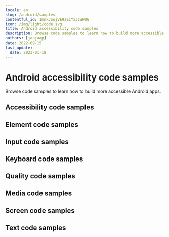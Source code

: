 ```yaml
---
locale: en
slug: /android/samples
contentful_id: 1mnkJoojVE9sEiYzJzuHUG
icon: /img/light/code.svg
title: Android accessibility code samples
description: Browse code samples to learn how to build more accessible Android apps.
authors: [janjaap]
date: 2022-09-15
last_update:
  date: 2023-01-18
---
```


# Android accessibility code samples

Browse code samples to learn how to build more accessible Android apps.

## Accessibility code samples

<LinkList title="List of Android Accessibility Code samples" isHighlighted={true}>
  <LinkListItem
    url="/en/docs/android/samples/accessibility-action"
    title="Accessibility action"
    label="Accessibility action on Android"
    description="Accessibility actions provide alternative ways for users of assistive technologies to perform actions."
  />
  <LinkListItem
    url="/en/docs/android/samples/accessibility-announcement"
    title="Accessibility announcement"
    label="Accessibility announcement on Android"
    description="Users of assistive technologies should be made aware of important changes in content through accessibility announcements."
  />
  <LinkListItem
    url="/en/docs/android/samples/accessibility-dialog"
    title="Accessibility dialog"
    label="Accessibility dialog on Android"
    description="A dialog overlays the screen and offers one or more actions to proceed."
  />
  <LinkListItem
    url="/en/docs/android/samples/accessibility-focus-indicator"
    title="Accessibility focus indicator"
    label="Accessibility focus indicator on Android"
    description="Users should know which element has focus when using a keyboard or assistive technology."
  />
  <LinkListItem
    url="/en/docs/android/samples/accessibility-focus"
    title="Accessibility focus"
    label="Accessibility focus on Android"
    description="Sometimes you need to programmatically move the accessibility focus to a specific element."
  />
  <LinkListItem
    url="/en/docs/android/samples/accessibility-focusability"
    title="Accessibility focusability"
    label="Accessibility focusability on Android"
    description="An element should indicate whether it should be focusable by assistive technologies or not."
  />
  <LinkListItem
    url="/en/docs/android/samples/accessibility-group"
    title="Accessibility group"
    label="Accessibility group on Android"
    description="It is easier and quicker for users of assistive technologies to interact with grouped elements."
  />
  <LinkListItem
    url="/en/docs/android/samples/accessibility-hint"
    title="Accessibility hint"
    label="Accessibility hint on Android"
    description="An accessibility hint helps users to understand what will happen after performing an action."
  />
  <LinkListItem
    url="/en/docs/android/samples/accessibility-label"
    title="Accessibility label"
    label="Accessibility label on Android"
    description="An accessibility label helps users of assistive technologies to identify elements on the screen."
  />
  <LinkListItem
    url="/en/docs/android/samples/accessibility-language"
    title="Accessibility language"
    label="Accessibility language on Android"
    description="When content is written in multiple languages, foreign words should ideally be indicated in their respective language."
  />
  <LinkListItem
    url="/en/docs/android/samples/accessibility-link"
    title="Accessibility link"
    label="Accessibility link on Android"
    description="Links should be accessible for users of assistive technologies."
  />
  <LinkListItem
    url="/en/docs/android/samples/accessibility-live-region"
    title="Accessibility live region"
    label="Accessibility live region on Android"
    description="A live region allows users of assistive technologies to receive updates whenever important information on the screen changes."
  />
  <LinkListItem
    url="/en/docs/android/samples/accessibility-modal"
    title="Accessibility modal"
    label="Accessibility modal on Android"
    description="A modal overlays the screen with additional content."
  />
  <LinkListItem
    url="/en/docs/android/samples/accessibility-name"
    title="Accessibility name"
    label="Accessibility name on Android"
    description="The accessibility name indicates the name used for interface elements by assistive technologies."
  />
  <LinkListItem
    url="/en/docs/android/samples/accessibility-order"
    title="Accessibility order"
    label="Accessibility order on Android"
    description="Assistive technologies try to determine a logical accessibility order based on the placement and properties of the elements on the screen."
  />
  <LinkListItem
    url="/en/docs/android/samples/accessibility-role"
    title="Accessibility role"
    label="Accessibility role on Android"
    description="An accessibility role helps users of assistive technologies to understand the purpose of elements on the screen."
  />
  <LinkListItem
    url="/en/docs/android/samples/accessibility-state"
    title="Accessibility state"
    label="Accessibility state on Android"
    description="An accessibility state helps users of assistive technologies to understand the state of elements on the screen."
  />
  <LinkListItem
    url="/en/docs/android/samples/accessibility-value"
    title="Accessibility value"
    label="Accessibility value on Android"
    description="An accessibility value helps users of assistive technologies to understand the value of elements on the screen."
  />
</LinkList>

## Element code samples

<LinkList title="List of Android Element Code samples" isHighlighted={true}>
  <LinkListItem
    url="/en/docs/android/samples/element-focus-change"
    title="Element focus change"
    label="Element focus change on Android"
    description="Whenever an element receives focus, it should not automatically trigger an event which changes context."
  />
  <LinkListItem
    url="/en/docs/android/samples/element-identification"
    title="Element identification"
    label="Element identification on Android"
    description="Functionality that is repeated on multiple screens should use consistent identification."
  />
  <LinkListItem
    url="/en/docs/android/samples/element-position"
    title="Element position"
    label="Element position on Android"
    description="Components that are repeated on multiple screens should have a consistent position."
  />
</LinkList>

## Input code samples

<LinkList title="List of Android Input Code samples" isHighlighted={true}>
  <LinkListItem
    url="/en/docs/android/samples/input-cancellation"
    title="Input cancellation"
    label="Input cancellation on Android"
    description="Users should be able to cancel accidental interaction."
  />
  <LinkListItem
    url="/en/docs/android/samples/input-content-type"
    title="Input content type"
    label="Input content type on Android"
    description="Setting the content type for input fields helps user entering data."
  />
  <LinkListItem
    url="/en/docs/android/samples/input-errors"
    title="Input errors"
    label="Input errors on Android"
    description="Users should be notified when they make input errors."
  />
  <LinkListItem
    url="/en/docs/android/samples/input-gestures"
    title="Input gestures"
    label="Input gestures on Android"
    description="Gesture activated functionality should also be available without the use of gestures."
  />
  <LinkListItem
    url="/en/docs/android/samples/input-instructions"
    title="Input instructions"
    label="Input instructions on Android"
    description="When a label might not describe the requested input sufficiently, you should add additional instructions."
  />
  <LinkListItem
    url="/en/docs/android/samples/input-keyboard-type"
    title="Input keyboard type"
    label="Input keyboard type on Android"
    description="Setting the keyboard type for input fields helps user entering data."
  />
  <LinkListItem
    url="/en/docs/android/samples/input-label"
    title="Input label"
    label="Input label on Android"
    description="Input fields should have labels so that users know what input data is expected."
  />
  <LinkListItem
    url="/en/docs/android/samples/input-motion"
    title="Input motion"
    label="Input motion on Android"
    description="Provide an alternative way for actions activated by motion, to allow everyone to use the functionality."
  />
  <LinkListItem
    url="/en/docs/android/samples/input-predictable"
    title="Input predictable"
    label="Input predictable on Android"
    description="Whenever a user provides input, there should be no change of context."
  />
</LinkList>

## Keyboard code samples

<LinkList title="List of Android Keyboard Code samples" isHighlighted={true}>
  <LinkListItem
    url="/en/docs/android/samples/keyboard-order"
    title="Keyboard order"
    label="Keyboard order on Android"
    description="By adjusting the keyboard order, you can provide a great experience for users that control their device using a hardware keyboard."
  />
  <LinkListItem
    url="/en/docs/android/samples/keyboard-shortcuts"
    title="Keyboard shortcuts"
    label="Keyboard shortcuts on Android"
    description="Most people operate their smartphones with touch, but some people use an external keyboard."
  />
</LinkList>

## Quality code samples

<LinkList title="List of Android Quality Code samples" isHighlighted={true}>
  <LinkListItem
    url="/en/docs/android/samples/linting"
    title="Linting"
    label="Linting on Android"
    description="Linting is the process of running a tool which analyzes your code for potential errors."
  />
</LinkList>

## Media code samples

<LinkList title="List of Android Media Code samples" isHighlighted={true}>
  <LinkListItem
    url="/en/docs/android/samples/audio-control"
    title="Audio control"
    label="Audio control on Android"
    description="Users should be able to control audio whenever it plays automatically."
  />
  <LinkListItem
    url="/en/docs/android/samples/audio-description"
    title="Audio description"
    label="Audio description on Android"
    description="Videos should include audio description when important visual details are shown which you cannot hear."
  />
  <LinkListItem
    url="/en/docs/android/samples/live-captions"
    title="Live captions"
    label="Live captions on Android"
    description="Captions should be provided in real-time to enable users to understand what is being said in live videos."
  />
  <LinkListItem
    url="/en/docs/android/samples/captions"
    title="Captions"
    label="Captions on Android"
    description="Captions should be provided to enable users to understand what is being said in videos."
  />
  <LinkListItem
    url="/en/docs/android/samples/transcript"
    title="Transcript"
    label="Transcript on Android"
    description="Videos should contain a transcript to allow users to read what is shown in media, such as a video or podcast."
  />
</LinkList>

## Screen code samples

<LinkList title="List of Android Screen Code samples" isHighlighted={true}>
  <LinkListItem
    url="/en/docs/android/samples/reduced-animations"
    title="Reduced animations"
    label="Reduced animations on Android"
    description="Content which conveys a sense of motion can be a barrier for users."
  />
  <LinkListItem
    url="/en/docs/android/samples/contrast"
    title="Contrast"
    label="Contrast on Android"
    description="Apps should provide enough contrast between text and its background so that it can be read by people with moderately low vision."
  />
  <LinkListItem
    url="/en/docs/android/samples/dark-mode"
    title="Dark mode"
    label="Dark mode on Android"
    description="Dark mode darkens background colors and provides a more comfortable viewing experience in low light."
  />
  <LinkListItem
    url="/en/docs/android/samples/frequent-flashes"
    title="Frequent flashes"
    label="Frequent flashes on Android"
    description="Rapidly flashing images or views can cause seizures for some users."
  />
  <LinkListItem
    url="/en/docs/android/samples/descriptive-headers"
    title="Descriptive headers"
    label="Descriptive headers on Android"
    description="Screens should have descriptive headers, this helps users find specific content and orient themselves within your app."
  />
  <LinkListItem
    url="/en/docs/android/samples/descriptive-labels"
    title="Descriptive labels"
    label="Descriptive labels on Android"
    description="Screens should have descriptive labels, these help users recognize which purpose controls have."
  />
  <LinkListItem
    url="/en/docs/android/samples/screen-orientation"
    title="Screen orientation"
    label="Screen orientation on Android"
    description="Apps should adapt to the preferred display orientation of the user."
  />
  <LinkListItem
    url="/en/docs/android/samples/reflow"
    title="Reflow"
    label="Reflow on Android"
    description="Content on the screen should reflow based on the users' preferences."
  />
  <LinkListItem
    url="/en/docs/android/samples/search-functionality"
    title="Search functionality"
    label="Search functionality on Android"
    description="Users might have difficulty finding a specific screen."
  />
  <LinkListItem
    url="/en/docs/android/samples/skip-content"
    title="Skip content"
    label="Skip content on Android"
    description="It can be helpful for users to skip repeated blocks of content."
  />
  <LinkListItem
    url="/en/docs/android/samples/adjustable-timing"
    title="Adjustable timing"
    label="Adjustable timing on Android"
    description="Everyone, including people with disabilities, should have adequate time to interact with your app."
  />
  <LinkListItem
    url="/en/docs/android/samples/screen-title"
    title="Screen title"
    label="Screen title on Android"
    description="Each screen should have a descriptive title, which helps users with identifying the screen."
  />
</LinkList>

## Text code samples

<LinkList title="List of Android Text Code samples" isHighlighted={true}>
  <LinkListItem
    url="/en/docs/android/samples/bold-text"
    title="Bold text"
    label="Bold text on Android"
    description="Apps should use bold text when users have indicated this as a preference in the system settings."
  />
  <LinkListItem
    url="/en/docs/android/samples/text-element"
    title="Text element"
    label="Text element on Android"
    description="Always use text elements to display text, unless this is not possible due to styling, such as text logo's."
  />
  <LinkListItem
    url="/en/docs/android/samples/localization"
    title="Localization"
    label="Localization on Android"
    description="Assistive technologies, such as the screen reader, use the locale for the pronunciation of utterances."
  />
  <LinkListItem
    url="/en/docs/android/samples/scale-text"
    title="Scale text"
    label="Scale text on Android"
    description="Apps should scale text to the size specified by users in the system settings."
  />
  <LinkListItem
    url="/en/docs/android/samples/text-spacing"
    title="Text spacing"
    label="Text spacing on Android"
    description="Content should adapt to increased spacing between lines, words, letters, and paragraphs."
  />
  <LinkListItem
    url="/en/docs/android/samples/text-truncation"
    title="Text truncation"
    label="Text truncation on Android"
    description="Text should never get truncated in your app, even when users have enlarged their font size."
  />
</LinkList>
